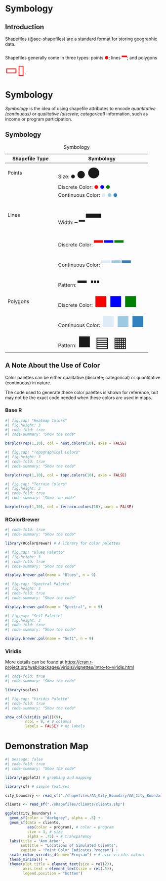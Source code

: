 # Symbology

## Introduction

Shapefiles (@sec-shapefiles) are a standard format for storing geographic data. 

Shapefiles generally come in three types: points <span style="color:red">●</span>; lines <span style="color:red;font-size:2em">━</span>; and polygons <span style="color:red;font-size:3em">▭▯</span>. 

# Symbology

*Symbology* is the idea of using shapefile attributes to encode *quantitative (continuous)* or *qualitative (discrete; categorical)* information, such as income or program participation.

::: {.panel-tabset}

## Symbology

| Shapefile Type | Symbology|
|-----------|--------------------|
| Points    | Size: ● <span style="font-size:2em">●</span> <span style="font-size:3em">●</span>|  
|           | Discrete Color: <span style="color:red">●</span> <span style="color:blue">●</span> <span style="color:green">●</span>|
|           | Continuous Color: <span style="color:#deebf7">●</span> <span style="color:#9ecae1
">●</span> <span style="color:#3182bd">●</span>|
| Lines     | Width: ━ <span style="font-size:2em">━</span> <span style="font-size:5em">━</span>|
|           | Discrete Color: <span style="color:red;font-size:3em">━</span> <span style="color:blue;font-size:3em">━</span> <span style="color:green;font-size:3em">━</span> |
|           | Continuous Color: <span style="color:#deebf7;font-size:3em">━</span> <span style="color:#9ecae1;font-size:3em">━</span> <span style="color:#3182bd;font-size:3em">━</span> |
|           | Pattern: <span style="font-size:3em">━ ┅</span> | 
| Polygons  | Discrete Color: <span style="color:red;font-size:3em">■</span> <span style="color:blue;font-size:3em">■</span> <span style="color:green;font-size:3em">■</span> |
|           | Continuous Color: <span style="color:#deebf7;font-size:3em">■</span> <span style="color:#9ecae1;font-size:3em">■</span> <span style="color:#3182bd;font-size:3em">■</span>|
|           | Pattern: <span style="font-size:3em">■ ▤ ▦</span>

: Symbology


## A Note About the Use of Color

Color palettes can be either qualitative (discrete; categorical) or quantitative (continuous) in nature. 

::: {.callout-note}
The code used to generate these color palettes is shown for reference, but may not be the exact code needed when these colors are used in maps.
:::


### Base R

```r
#| fig.cap: "Heatmap Colors"
#| fig.height: 3
#| code-fold: true 
#| code-summary: "Show the code"

barplot(rep(1,10), col = heat.colors(10), axes = FALSE)

```

```r
#| fig.cap: "Topographical Colors"
#| fig.height: 3
#| code-fold: true 
#| code-summary: "Show the code"

barplot(rep(1,10), col = topo.colors(10), axes = FALSE)

```

```r
#| fig.cap: "Terrain Colors"
#| fig.height: 3
#| code-fold: true 
#| code-summary: "Show the code"

barplot(rep(1,10), col = terrain.colors(10), axes = FALSE)

```


### RColorBrewer

```r
#| code-fold: true 
#| code-summary: "Show the code"

library(RColorBrewer) # A library for color palettes

```

```r
#| fig.cap: "Blues Palette"
#| fig.height: 3
#| code-fold: true 
#| code-summary: "Show the code"

display.brewer.pal(name = "Blues", n = 9)

```

```r
#| fig.cap: "Spectral Palette"
#| fig.height: 3
#| code-fold: true 
#| code-summary: "Show the code"

display.brewer.pal(name = "Spectral", n = 9)

```

```r
#| fig.cap: "Set1 Palette"
#| fig.height: 3
#| code-fold: true 
#| code-summary: "Show the code"

display.brewer.pal(name = "Set1", n = 9)

```

### Viridis

More details can be found at [https://cran.r-project.org/web/packages/viridis/vignettes/intro-to-viridis.html](https://cran.r-project.org/web/packages/viridis/vignettes/intro-to-viridis.html)

```r
#| code-fold: true 
#| code-summary: "Show the code"

library(scales)

```

```r
#| fig.cap: "Viridis Palette"
#| code-fold: true 
#| code-summary: "Show the code"

show_col(viridis_pal()(9), 
         ncol = 9, # 9 columns
         labels = FALSE) # no labels 

```


:::

# Demonstration Map

```r
#| message: false
#| code-fold: true 
#| code-summary: "Show the code"

library(ggplot2) # graphing and mapping

library(sf) # simple features

city_boundary <- read_sf("./shapefiles/AA_City_Boundary/AA_City_Boundary.shp")

clients <- read_sf("./shapefiles/clients/clients.shp")

ggplot(city_boundary) +
  geom_sf(color = "darkgrey", alpha = .5) +
  geom_sf(data = clients,
          aes(color = program), # color = program
          size = 3, # size
          alpha = .75) + # transparency
  labs(title = "Ann Arbor",
       subtitle = "Locations of Simulated Clients",
       caption = "Point Color Indicates Program") +
  scale_color_viridis_d(name="Program") + # nice viridis colors
  theme_minimal() +
  theme(plot.title = element_text(size = rel(2)), 
        axis.text = element_text(size = rel(.5)),
        legend.position = "bottom") 


```








